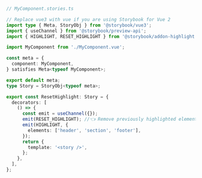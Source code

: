 ```ts
// MyComponent.stories.ts

// Replace vue3 with vue if you are using Storybook for Vue 2
import type { Meta, StoryObj } from '@storybook/vue3';
import { useChannel } from '@storybook/preview-api';
import { HIGHLIGHT, RESET_HIGHLIGHT } from '@storybook/addon-highlight';

import MyComponent from './MyComponent.vue';

const meta = {
  component: MyComponent,
} satisfies Meta<typeof MyComponent>;

export default meta;
type Story = StoryObj<typeof meta>;

export const ResetHighlight: Story = {
  decorators: [
    () => {
      const emit = useChannel({});
      emit(RESET_HIGHLIGHT); //👈 Remove previously highlighted elements
      emit(HIGHLIGHT, {
        elements: ['header', 'section', 'footer'],
      });
      return {
        template: '<story />',
      };
    },
  ],
};
```
